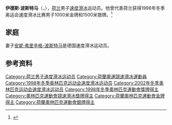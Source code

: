 {{NoteTA|G1=Sports}}
'''伊德斯·波斯特马'''（{{lang-nl|Ids Postma}}，{{bd|1973年|12月28日||}}），[[荷兰|荷兰]]男子[[速度滑冰|速度滑冰]]运动员。他曾代表荷兰获得1998年冬季奥运会速度滑冰比赛男子1000米金牌和1500米银牌。<ref>{{Cite web|title=Ids POSTMA|url=https://www.olympic.org/ids-postma|accessdate=2021-04-05|work=International Olympic Committee|archive-date=2021-04-26|archive-url=https://web.archive.org/web/20210426212914/https://www.olympic.org/ids-postma}}</ref>

== 家庭 ==
妻子[[安妮·弗里辛格-波斯特马|安妮·弗里辛格-波斯特马]]是德国速度滑冰运动员。

== 参考资料 ==
{{reflist}}

{{奥林匹克运动会速度滑冰比赛男子1000米冠军}}

{{Authority control}}
{{DEFAULTSORT:Postma, Ids}}
[[Category:荷兰男子速度滑冰运动员|Category:荷兰男子速度滑冰运动员]]
[[Category:荷蘭奧運競速滑冰運動員|Category:荷蘭奧運競速滑冰運動員]]
[[Category:1998年冬季奥林匹克运动会速度滑冰运动员|Category:1998年冬季奥林匹克运动会速度滑冰运动员]]
[[Category:2002年冬季奥林匹克运动会速度滑冰运动员|Category:2002年冬季奥林匹克运动会速度滑冰运动员]]
[[Category:1998年冬季奧林匹克運動會獎牌得主|Category:1998年冬季奧林匹克運動會獎牌得主]]
[[Category:奧林匹克運動會競速滑冰獎牌得主|Category:奧林匹克運動會競速滑冰獎牌得主]]
[[Category:荷蘭奧林匹克運動會金牌得主|Category:荷蘭奧林匹克運動會金牌得主]]
[[Category:荷蘭奧林匹克運動會銀牌得主|Category:荷蘭奧林匹克運動會銀牌得主]]